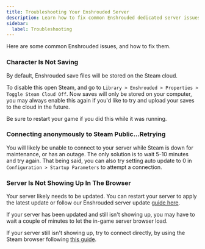 ```yaml
---
title: Troubleshooting Your Enshrouded Server
description: Learn how to fix common Enshrouded dedicated server issues.
sidebar:
  label: Troubleshooting
---
```


Here are some common Enshrouded issues, and how to fix them.

### Character Is Not Saving

By default, Enshrouded save files will be stored on the Steam cloud.

To disable this open Steam, and go to `Library > Enshrouded > Properties > Toggle Steam Cloud Off`. Now saves will only be stored on your computer, you may always enable this again if you'd like to try and upload your saves to the cloud in the future.

Be sure to restart your game if you did this while it was running.

### Connecting anonymously to Steam Public...Retrying

You will likely be unable to connect to your server while Steam is down for maintenance, or has an outage. The only solution is to wait 5-10 minutes and try again. That being said, you can also try setting auto update to 0 in `Configuration > Startup Parameters` to attempt a connection.

### Server Is Not Showing Up In The Browser

Your server likely needs to be updated. You can restart your server to apply the latest update or follow our Enshrouded server update [guide here](https://guides.gamehostbros.com/games/enshrouded/update-your-server/).

If your server has been updated and still isn't showing up, you may have to wait a couple of minutes to let the in-game server browser load.

If your server still isn't showing up, try to connect directly, by using the Steam browser following [this guide](https://guides.gamehostbros.com/games/enshrouded/connect-to-your-server/).
